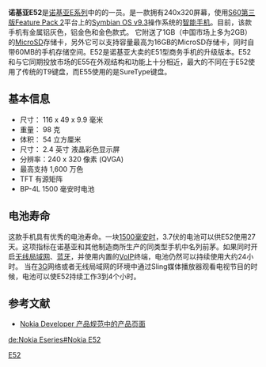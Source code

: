 {{Infobox Mobile
| name            = 诺基亚 E52
| image           = Nokia_E52_2.jpg
| imagesize       = 200px
| manufacturer    = [[诺基亚|诺基亚]]
| carrier         = 
| available       = 2009年5月6日
| series          = [[诺基亚E系列|诺基亚E系列]]
| predecessor     = 
| status          = 
| form            = 直板
| size            = 116 × 49 × 9.9 毫米
| weight          = 98 g
| networks        = [[GSM|GSM]] 1800 / GSM 1900 / GSM 850 / GSM 900<br/>[[WCDMA|WCDMA]] Band I (2100) / WCDMA Band V (850) / WCDMA Band VIII (900)
| os              = [[Symbian_OS|Symbian OS v9.3]]
| cpu             = [[ARM_11|ARM 11]] 单核 600MHz
| screen          = 240 × 320像素 2.4英寸
| input           = 传统T9键盘
| interior_memory = 256 MB 用户最大可用60MB
| memory_card     = [[MicroSD|MicroSD]] 最大支持16GB
| memory          = 
| connectivity    = [[EGPRS|EGPRS]]<br/>[[GPRS|GPRS]]<br/>[[HSDPA|HSDPA]]<br/>[[HSUPA|HSUPA]]<br/>WCDMA<br/>[[WLAN|WLAN]] IEEE 802.11 b/g<br/>[[蓝牙|蓝牙]]2.0 +EDR<br/>[[MicroUSB|MicroUSB]]
| battery         = BP-4L 3.7V 1500mAh
| camera          = 320万像素 最大解析度2048 × 1536像素<br/>LED闪光灯
| 2nd_camera      = 最大解析度640 × 480像素
| ringtone        =
| music           = 支持格式AAC, AAC+, AMR-NB, AMR-WB, HE-AAC v2, M4A, MIDI Tones (poly 64), Mobile XMF, MP3, MP4, RealAudio 7, 8, 10, SP-MIDI, True tones, WAV, WMA
}}

'''诺基亚E52'''是[[诺基亚|诺基亚]][[诺基亚E系列|E系列]]中的的一员。是一款拥有240x320屏幕，使用[[S60|S60第三版Feature Pack 2]]平台上的[[Symbian_OS|Symbian OS v9.3]]操作系统的[[智能手机|智能手机]]。目前，该款手机有金属铝灰色，铝金色和金色款式。 它附送了1GB（中国市场上多为2GB）的[[MicroSD|MicroSD]]存储卡，另外它可以支持容量最高为16GB的MicroSD存储卡，同时自带60MB的手机存储空间。E52是诺基亚大卖的E51型商务手机的升级版本。E52和与它同期投放市场的E55在外观结构和功能上十分相近，最大的不同在于E52使用了传统的T9键盘，而E55使用的是SureType键盘。

==基本信息==
*尺寸： 116 x 49 x 9.9 毫米 
*重量： 98 克
*体积： 54 立方厘米
*尺寸： 2.4 英寸 液晶彩色显示屏
*分辨率：240 x 320 像素 (QVGA)
*最高支持 1,600 万色
*TFT 有源矩阵
*BP-4L 1500 毫安时电池

==电池寿命==
这款手机具有优秀的电池寿命。一块[[1500毫安时|1500毫安时]]，3.7伏的电池可以供E52使用27天。这项指标在诺基亚和其他制造商所生产的同类型手机中名列前茅。如果同时开启[[无线局域网|无线局域网]]、[[蓝牙|蓝牙]]，并使用内置的[[VoIP|VoIP]]终端，电池仍然可以持续使用大约24小时。 当在[[3G|3G]]网络或者无线局域网的环境中通过Sling媒体播放器观看电视节目的时候，电池可以使E52持续工作3到4个小时。

==参考文献==
<references />
* [https://web.archive.org/web/20120919231913/http://www.developer.nokia.com/Devices/Device_specifications/E52/ Nokia Developer 产品规范中的产品页面]

[[Category:诺基亚手机|E52]]
{{Nokia phones}}

[[de:Nokia_Eseries#Nokia_E52|de:Nokia Eseries#Nokia E52]]